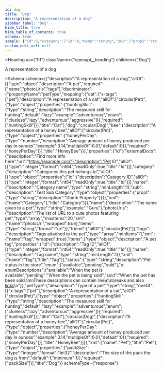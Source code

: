 ```yaml
---
id: dog
title: "Dog"
description: "A representation of a dog"
sidebar_label: "Dog"
hide_title: true
hide_table_of_contents: true
schema: true
sample: {"id":0,"category":{"id":0,"name":"string","sub":{"prop1":"string"}},"name":"Guru","photoUrls":["string"],"friend":{},"tags":[{"id":0,"name":"string"}],"status":"available","petType":{"huntingSkill":"adventurous"},"packSize":1}
custom_edit_url: null
---
```



<Heading
  as={"h1"}
  className={"openapi__heading"}
  children={"Dog"}
>
</Heading>



A representation of a dog

<Schema
  schema={{"description":"A representation of a dog","allOf":[{"type":"object","description":"A pet","required":["name","photoUrls","tags"],"discriminator":{"propertyName":"petType","mapping":{"cat":{"x-tags":["pet"],"description":"A representation of a cat","allOf":["circular(Pet)",{"type":"object","properties":{"huntingSkill":{"type":"string","description":"The measured skill for hunting","default":"lazy","example":"adventurous","enum":["clueless","lazy","adventurous","aggressive"]}},"required":["huntingSkill"]}],"title":"Cat"},"dog":"circular(Dog)","bee":{"description":"A representation of a honey bee","allOf":["circular(Pet)",{"type":"object","properties":{"honeyPerDay":{"type":"number","description":"Average amount of honey produced per day in ounces","example":3.14,"multipleOf":0.01,"default":0}},"required":["honeyPerDay"]}],"title":"HoneyBee"}}},"properties":{"id":{"externalDocs":{"description":"Find more info here","url":"https://example.com"},"description":"Pet ID","allOf":[{"type":"integer","format":"int64","readOnly":true,"title":"Id"}]},"category":{"description":"Categories this pet belongs to","allOf":[{"type":"object","properties":{"id":{"description":"Category ID","allOf":[{"type":"integer","format":"int64","readOnly":true,"title":"Id"}]},"name":{"description":"Category name","type":"string","minLength":1},"sub":{"description":"Test Sub Category","type":"object","properties":{"prop1":{"type":"string","description":"Dumb Property"}}}},"xml":{"name":"Category"},"title":"Category"}]},"name":{"description":"The name given to a pet","type":"string","example":"Guru"},"photoUrls":{"description":"The list of URL to a cute photos featuring pet","type":"array","maxItems":20,"xml":{"name":"photoUrl","wrapped":true},"items":{"type":"string","format":"url"}},"friend":{"allOf":["circular(Pet)"]},"tags":{"description":"Tags attached to the pet","type":"array","minItems":1,"xml":{"name":"tag","wrapped":true},"items":{"type":"object","description":"A pet tag","properties":{"id":{"description":"Tag ID","allOf":[{"type":"integer","format":"int64","readOnly":true,"title":"Id"}]},"name":{"description":"Tag name","type":"string","minLength":1}},"xml":{"name":"Tag"},"title":"Tag"}},"status":{"type":"string","description":"Pet status in the store","enum":["available","pending","sold"],"x-enumDescriptions":{"available":"When the pet is available","pending":"When the pet is being sold","sold":"When the pet has been sold.\n\nThese descriptions can contain line\n\nbreaks and also [links](https://docusaurus.io/)\n"}},"petType":{"description":"Type of a pet","type":"string","oneOf":[{"x-tags":["pet"],"description":"A representation of a cat","allOf":["circular(Pet)",{"type":"object","properties":{"huntingSkill":{"type":"string","description":"The measured skill for hunting","default":"lazy","example":"adventurous","enum":["clueless","lazy","adventurous","aggressive"]}},"required":["huntingSkill"]}],"title":"Cat"},"circular(Dog)",{"description":"A representation of a honey bee","allOf":["circular(Pet)",{"type":"object","properties":{"honeyPerDay":{"type":"number","description":"Average amount of honey produced per day in ounces","example":3.14,"multipleOf":0.01,"default":0}},"required":["honeyPerDay"]}],"title":"HoneyBee"}]}},"xml":{"name":"Pet"},"title":"Pet"},{"type":"object","properties":{"packSize":{"type":"integer","format":"int32","description":"The size of the pack the dog is from","default":1,"minimum":1}},"required":["packSize"]}],"title":"Dog"}}
  schemaType={"response"}
>
  
</Schema>
            